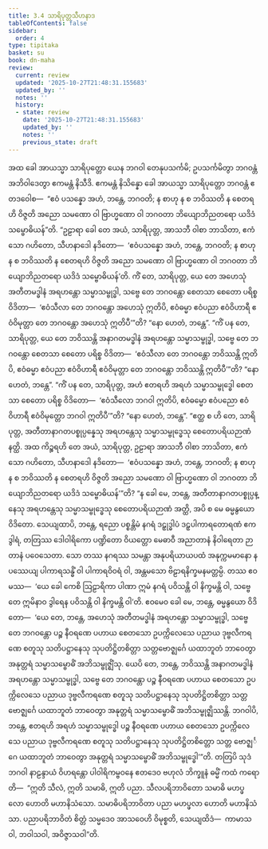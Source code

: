 ```yaml
---
title: 3.4 သာရိပုတ္တသီဟနာဒ
tableOfContents: false
sidebar:
  order: 4
type: tipitaka
basket: su
book: dn-maha
review:
  current: review
  updated: '2025-10-27T21:48:31.155683'
  updated_by: ''
  notes: ''
  history:
  - state: review
    date: '2025-10-27T21:48:31.155683'
    updated_by: ''
    notes: ''
    previous_state: draft
---
```



<ReviewStatus review={frontmatter.review} showDetails={true} />

<HypothesisAnnotation frontmatter={frontmatter} />

<DynamicBreadcrumb />

<Division number="145" book="dn-maha" e="ch" v="7" p="69">

<Paragraph number="291" book="dn-maha">
အထ ခေါ အာယသ္မာ သာရိပုတ္တော ယေန ဘဂဝါ တေနုပသင်္ကမိ; ဥပသင်္ကမိတွာ ဘဂဝန္တံ အဘိဝါဒေတွာ ဧကမန္တံ နိသီဒိ. ဧကမန္တံ နိသိန္နော ခေါ အာယသ္မာ သာရိပုတ္တော ဘဂဝန္တံ ဧတဒဝေါစ—  “ဧဝံ ပသန္နော အဟံ, ဘန္တေ, ဘဂဝတိ; န စာဟု န စ ဘဝိဿတိ န စေတရဟိ ဝိဇ္ဇတိ အညော သမဏော ဝါ ဗြာဟ္မဏော ဝါ ဘဂဝတာ ဘိယျောဘိညတရော ယဒိဒံ သမ္ဗောဓိယန်”တိ. “ဥဠာရာ ခေါ တေ အယံ, သာရိပုတ္တ, အာသဘီ ဝါစာ ဘာသိတာ, ဧကံသော ဂဟိတော, သီဟနာဒေါ နဒိတော—  ‘ဧဝံပသန္နော အဟံ, ဘန္တေ, ဘဂဝတိ; န စာဟု န စ ဘဝိဿတိ န စေတရဟိ ဝိဇ္ဇတိ အညော သမဏော ဝါ ဗြာဟ္မဏော ဝါ ဘဂဝတာ ဘိယျောဘိညတရော ယဒိဒံ သမ္ဗောဓိယန်’တိ.
</Paragraph>

<Paragraph number="292" book="dn-maha">
ကိံ တေ, သာရိပုတ္တ, ယေ တေ အဟေသုံ အတီတမဒ္ဓါနံ အရဟန္တော သမ္မာသမ္ဗုဒ္ဓါ, သဗ္ဗေ တေ ဘဂဝန္တော စေတသာ စေတော ပရိစ္စ ဝိဒိတာ—  ‘ဧဝံသီလာ တေ ဘဂဝန္တော အဟေသုံ ဣတိပိ, ဧဝံဓမ္မာ ဧဝံပညာ ဧဝံဝိဟာရီ ဧဝံဝိမုတ္တာ တေ ဘဂဝန္တော အဟေသုံ ဣတိပီ’”တိ? “နော ဟေတံ, ဘန္တေ”.
</Paragraph>

<Paragraph number="293" book="dn-maha">
“ကိံ ပန တေ, သာရိပုတ္တ, ယေ တေ ဘဝိဿန္တိ အနာဂတမဒ္ဓါနံ အရဟန္တော သမ္မာသမ္ဗုဒ္ဓါ, သဗ္ဗေ တေ ဘဂဝန္တော စေတသာ စေတော ပရိစ္စ ဝိဒိတာ—  ‘ဧဝံသီလာ တေ ဘဂဝန္တော ဘဝိဿန္တိ ဣတိပိ, ဧဝံဓမ္မာ ဧဝံပညာ ဧဝံဝိဟာရီ ဧဝံဝိမုတ္တာ တေ ဘဂဝန္တော ဘဝိဿန္တိ ဣတိပီ’”တိ? “နော ဟေတံ, ဘန္တေ”.
</Paragraph>

<Paragraph number="294" book="dn-maha">
“ကိံ ပန တေ, သာရိပုတ္တ, အဟံ ဧတရဟိ အရဟံ သမ္မာသမ္ဗုဒ္ဓေါ စေတသာ စေတော ပရိစ္စ ဝိဒိတော—  ‘ဧဝံသီလော ဘဂဝါ ဣတိပိ, ဧဝံဓမ္မော ဧဝံပညော ဧဝံဝိဟာရီ ဧဝံဝိမုတ္တော ဘဂဝါ ဣတိပီ’”တိ? “နော ဟေတံ, ဘန္တေ”.
</Paragraph>

<Paragraph number="295" book="dn-maha">
“ဧတ္ထ စ ဟိ တေ, သာရိပုတ္တ, အတီတာနာဂတပစ္စုပ္ပန္နေသု အရဟန္တေသု သမ္မာသမ္ဗုဒ္ဓေသု စေတောပရိယဉာဏံ နတ္ထိ. အထ ကိဉ္စရဟိ တေ အယံ, သာရိပုတ္တ, ဥဠာရာ အာသဘီ ဝါစာ ဘာသိတာ, ဧကံသော ဂဟိတော, သီဟနာဒေါ နဒိတော—  ‘ဧဝံပသန္နော အဟံ, ဘန္တေ, ဘဂဝတိ; န စာဟု န စ ဘဝိဿတိ န စေတရဟိ ဝိဇ္ဇတိ အညော သမဏော ဝါ ဗြာဟ္မဏော ဝါ ဘဂဝတာ ဘိယျောဘိညတရော ယဒိဒံ သမ္ဗောဓိယန်’”တိ?
</Paragraph>

</Division>
<Division number="146" book="dn-maha" e="ch" v="7" p="70">

<Paragraph number="296" book="dn-maha">
“န ခေါ မေ, ဘန္တေ, အတီတာနာဂတပစ္စုပ္ပန္နေသု အရဟန္တေသု သမ္မာသမ္ဗုဒ္ဓေသု စေတောပရိယဉာဏံ အတ္ထိ, အပိ စ မေ ဓမ္မနွယော ဝိဒိတော. သေယျထာပိ, ဘန္တေ, ရညော ပစ္စန္တိမံ နဂရံ ဒဠှုဒ္ဓါပံ ဒဠှပါကာရတောရဏံ ဧကဒွါရံ, တတြဿ ဒေါဝါရိကော ပဏ္ဍိတော ဝိယတ္တော မေဓာဝီ အညာတာနံ နိဝါရေတာ ဉာတာနံ ပဝေသေတာ. သော တဿ နဂရဿ သမန္တာ အနုပရိယာယပထံ အနုက္ကမမာနော န ပဿေယျ ပါကာရသန္ဓိံ ဝါ ပါကာရဝိဝရံ ဝါ, အန္တမသော ဗိဠာရနိက္ခမနမတ္တမ္ပိ. တဿ ဧဝမဿ—  ‘ယေ ခေါ ကေစိ ဩဠာရိကာ ပါဏာ ဣမံ နဂရံ ပဝိသန္တိ ဝါ နိက္ခမန္တိ ဝါ, သဗ္ဗေ တေ ဣမိနာဝ ဒွါရေန ပဝိသန္တိ ဝါ နိက္ခမန္တိ ဝါ’တိ. ဧဝမေဝ ခေါ မေ, ဘန္တေ, ဓမ္မနွယော ဝိဒိတော—  ‘ယေ တေ, ဘန္တေ, အဟေသုံ အတီတမဒ္ဓါနံ အရဟန္တော သမ္မာသမ္ဗုဒ္ဓါ, သဗ္ဗေ တေ ဘဂဝန္တော ပဉ္စ နီဝရဏေ ပဟာယ စေတသော ဥပက္ကိလေသေ ပညာယ ဒုဗ္ဗလီကရဏေ စတူသု သတိပဋ္ဌာနေသု သုပတိဋ္ဌိတစိတ္တာ သတ္တဗောဇ္ဈင်္ဂေ ယထာဘူတံ ဘာဝေတွာ အနုတ္တရံ သမ္မာသမ္ဗောဓိံ အဘိသမ္ဗုဇ္ဈိံသု. ယေပိ တေ, ဘန္တေ, ဘဝိဿန္တိ အနာဂတမဒ္ဓါနံ အရဟန္တော သမ္မာသမ္ဗုဒ္ဓါ, သဗ္ဗေ တေ ဘဂဝန္တော ပဉ္စ နီဝရဏေ ပဟာယ စေတသော ဥပက္ကိလေသေ ပညာယ ဒုဗ္ဗလီကရဏေ စတူသု သတိပဋ္ဌာနေသု သုပတိဋ္ဌိတစိတ္တာ သတ္တ ဗောဇ္ဈင်္ဂေ ယထာဘူတံ ဘာဝေတွာ အနုတ္တရံ သမ္မာသမ္ဗောဓိံ အဘိသမ္ဗုဇ္ဈိဿန္တိ. ဘဂဝါပိ, ဘန္တေ, ဧတရဟိ အရဟံ သမ္မာသမ္ဗုဒ္ဓေါ ပဉ္စ နီဝရဏေ ပဟာယ စေတသော ဥပက္ကိလေသေ ပညာယ ဒုဗ္ဗလီကရဏေ စတူသု သတိပဋ္ဌာနေသု သုပတိဋ္ဌိတစိတ္တော သတ္တ ဗောဇ္ဈင်္ဂေ ယထာဘူတံ ဘာဝေတွာ အနုတ္တရံ သမ္မာသမ္ဗောဓိံ အဘိသမ္ဗုဒ္ဓေါ’”တိ.
</Paragraph>

</Division>
<Division number="147" book="dn-maha" e="ch" v="7" p="71">

<Paragraph number="297" book="dn-maha">
တတြပိ သုဒံ ဘဂဝါ နာဠန္ဒာယံ ဝိဟရန္တော ပါဝါရိကမ္ဗဝနေ ဧတဒေဝ ဗဟုလံ ဘိက္ခူနံ ဓမ္မိံ ကထံ ကရောတိ—  “ဣတိ သီလံ, ဣတိ သမာဓိ, ဣတိ ပညာ. သီလပရိဘာဝိတော သမာဓိ မဟပ္ဖလော ဟောတိ မဟာနိသံသော. သမာဓိပရိဘာဝိတာ ပညာ မဟပ္ဖလာ ဟောတိ မဟာနိသံသာ. ပညာပရိဘာဝိတံ စိတ္တံ သမ္မဒေဝ အာသဝေဟိ ဝိမုစ္စတိ, သေယျထိဒံ—  ကာမာသဝါ, ဘဝါသဝါ, အဝိဇ္ဇာသဝါ”တိ.
</Paragraph>
</Division>